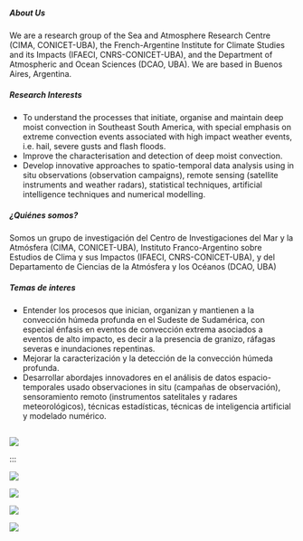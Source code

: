 ::: {.content-visible when-profile="english"}

<h5>About Us</h5>

We are a research group of the Sea and Atmosphere Research Centre (CIMA, CONICET-UBA), the French-Argentine Institute for Climate Studies and its Impacts (IFAECI, CNRS-CONICET-UBA), and the Department of Atmospheric and Ocean Sciences (DCAO, UBA). We are based in Buenos Aires, Argentina.

<h5>Research Interests</h5>

* To understand the processes that initiate, organise and maintain deep moist convection in Southeast South America, with special emphasis on extreme convection events associated with high impact weather events, i.e. hail, severe gusts and flash floods.
* Improve the characterisation and detection of deep moist convection.
* Develop innovative approaches to spatio-temporal data analysis using in situ observations (observation campaigns), remote sensing (satellite instruments and weather radars), statistical techniques, artificial intelligence techniques and numerical modelling.

:::

::: {.content-visible when-profile="spanish"}

<h5>¿Quiénes somos?</h5>

Somos un grupo de investigación del Centro de Investigaciones del Mar y la Atmósfera (CIMA, CONICET-UBA), Instituto Franco-Argentino sobre Estudios de Clima y sus Impactos (IFAECI, CNRS-CONICET-UBA), y del Departamento de Ciencias de la Atmósfera y los Océanos (DCAO, UBA)

<h5>Temas de interes</h5>

* Entender los procesos que inician, organizan y mantienen a la convección húmeda profunda en el Sudeste de Sudamérica, con especial énfasis en eventos de convección extrema asociados a eventos de alto impacto, es decir a la presencia de granizo, ráfagas severas e inundaciones repentinas.
* Mejorar la caracterización y la detección de la convección húmeda profunda.
* Desarrollar abordajes innovadores en el análisis de datos espacio-temporales usado observaciones in situ (campañas de observación), sensoramiento remoto (instrumentos satelitales y radares meteorológicos), técnicas estadísticas, técnicas de inteligencia artificial y modelado numérico.

:::


::: {layout-ncol=2}

![](images/radarZ.jpeg){height=1px}


![](images/satellite.GOES-16.201811101630.2km_ch13_clean_longwave-ir.jpg)

:::

:::


::: {layout-ncol=3}

![](images/embajada.jpeg)

![](images/granizo.png)

![](images/lucho_pilus.jpeg)

:::

![](images/RELAMPAGO_EQUIPO.webp){fig-align="center"}

